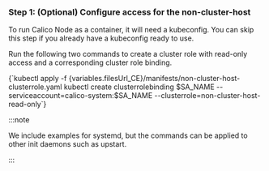 

### Step 1: (Optional) Configure access for the non-cluster-host

To run Calico Node as a container, it will need a kubeconfig. You can skip this step if you already have a kubeconfig ready to use.

<CreateKubeconfig />

Run the following two commands to create a cluster role with read-only access and a corresponding cluster role binding.

<CodeBlock language='bash'>
{`kubectl apply -f {variables.filesUrl_CE}/manifests/non-cluster-host-clusterrole.yaml
kubectl create clusterrolebinding $SA_NAME --serviceaccount=calico-system:$SA_NAME --clusterrole=non-cluster-host-read-only`}
</CodeBlock>

:::note

We include examples for systemd, but the commands can be
applied to other init daemons such as upstart.

:::
